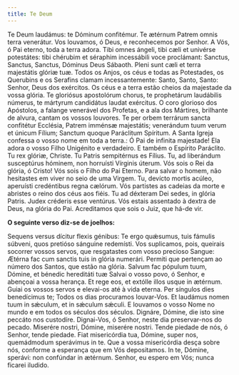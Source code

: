 ```yaml
---
title: Te Deum
---
```


<div class="side-by-side not-content">
  <span>
    Te Deum laudámus: te Dóminum confitémur. Te ætérnum Patrem omnis terra
    venerátur.
  </span>
  <span>
    Vos louvamos, ó Deus, e reconhecemos por Senhor. A Vós, ó Pai eterno, toda a
    terra adora.
  </span>
  <span>
    Tibi omnes ángeli, tibi cæli et univérse potestátes: tibi chérubim et
    séraphim incessábili voce proclámant: Sanctus, Sanctus, Sanctus, Dóminus
    Deus Sábaoth. Pleni sunt cæli et terra majestátis glóriæ tuæ.
  </span>
  <span>
    Todos os Anjos, os céus e todas as Potestades, os Querubins e os Serafins
    clamam incessantemente: Santo, Santo, Santo: Senhor, Deus dos exércitos. Os
    céus e a terra estão cheios da majestade da vossa glória.
  </span>
  <span>
    Te gloriósus apostolórum chorus, te prophetárum laudábilis númerus, te
    mártyrum candidátus laudat exércitus.
  </span>
  <span>
    O coro glorioso dos Apóstolos, a falange venerável dos Profetas, e a ala dos
    Mártires, brilhante de alvura, cantam os vossos louvores.
  </span>
  <span>
    Te per orbem terrárum sancta confitétur Ecclésia, Patrem imménsæ majestátis;
    venerándum tuum verum et únicum Fílium; Sanctum quoque Paráclitum Spíritum.
  </span>
  <span>
    A Santa Igreja confessa o vosso nome em toda a terra.: Ó Pai de infinita
    majestade! Ela adora o vosso Filho Unigénito e verdadeiro. E também o
    Espírito Paráclito.
  </span>
  <span>
    Tu rex glóriæ, Christe. Tu Patris sempitérnus es Fílius. Tu, ad liberándum
    susceptúrus hóminem, non horruísti Vírginis úterum.
  </span>
  <span>
    Vós sois o Rei da glória, ó Cristo! Vós sois o Filho do Pai Eterno. Para
    salvar o homem, não hesitastes em viver no seio de uma Virgem.
  </span>
  <span>Tu, devícto mortis acúleo, aperuísti credéntibus regna cælórum.</span>
  <span>
    Vós partistes as cadeias da morte e abristes o reino dos céus aos fiéis.
  </span>
  <span>
    Tu ad déxteram Dei sedes, in glória Patris. Judex créderis esse ventúrus.
  </span>
  <span>
    Vós estais assentado à dextra de Deus, na glória do Pai. Acreditamos que
    sois o Juiz, que há-de vir.
  </span>
</div>

**O seguinte verso diz-se de joelhos:**

<div class="side-by-side not-content">
  <span>
    Sequens versus dícitur flexis génibus: Te ergo quǽsumus, tuis fámulis
    súbveni, quos pretióso sánguine redemísti.
  </span>
  <span>
    Vos suplicamos, pois, queirais socorrer vossos servos, que resgatastes com
    vosso precioso Sangue:
  </span>
  <span>Ætérna fac cum sanctis tuis in glória numerári.</span>
  <span>Permiti que pertençam ao número dos Santos, que estão na glória.</span>
  <span>Salvum fac pópulum tuum, Dómine, et bénedic hereditáti tuæ</span>
  <span>Salvai o vosso povo, ó Senhor, e abençoai a vossa herança.</span>
  <span>Et rege eos, et extólle illos usque in ætérnum.</span>
  <span>Guiai os vossos servos e elevai-os até à vida eterna.</span>
  <span>Per síngulos dies benedícimus te;</span>
  <span>Todos os dias procuramos louvar-Vos.</span>
  <span>Et laudámus nomen tuum in sǽculum, et in sǽculum sǽculi.</span>
  <span>
    E louvamos o vosso Nome no mundo e em todos os séculos dos séculos.
  </span>
  <span>Dignáre, Dómine, die isto sine peccáto nos custodíre.</span>
  <span>Dignai-Vos, ó Senhor, neste dia preservar-nos do pecado.</span>
  <span>Miserére nostri, Dómine, miserére nostri.</span>
  <span>Tende piedade de nós, ó Senhor, tende piedade.</span>
  <span>
    Fiat misericórdia tua, Dómine, super nos, quemádmodum sperávimus in te.
  </span>
  <span>
    Que a vossa misericórdia desça sobre nós, conforme a esperança que em Vós
    depositamos.
  </span>
  <span>In te, Dómine, sperávi: non confúndar in ætérnum.</span>
  <span>Senhor, eu espero em Vós; nunca ficarei iludido.</span>
</div>
